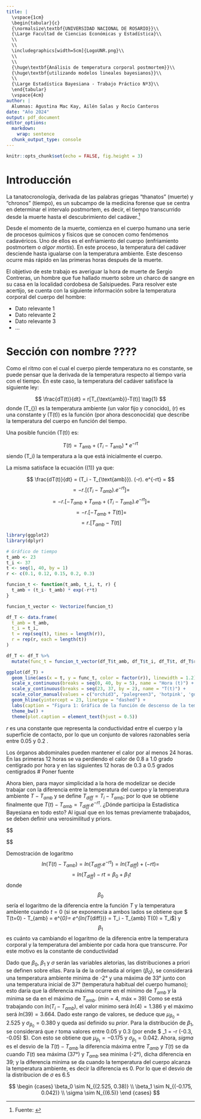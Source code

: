 ```yaml
---
title: |
  \vspace{1cm}
  \begin{tabular}{c}
  {\normalsize\textbf{UNIVERSIDAD NACIONAL DE ROSARIO}}\\
  {\Large Facultad de Ciencias Económicas y Estadística}\\
  \\
  \\
  \includegraphics[width=5cm]{LogoUNR.png}\\
  \\
  \\
  {\huge\textbf{Análisis de temperatura corporal postmortem}}\\
  {\huge\textbf{utilizando modelos lineales bayesianos}}\\
  \\
  {\Large Estadística Bayesiana - Trabajo Práctico Nº3}\\
  \end{tabular}
  \vspace{4cm}
author: |
  Alumnas: Agustina Mac Kay, Ailén Salas y Rocío Canteros
date: "Año 2024"
output: pdf_document
editor_options: 
  markdown: 
    wrap: sentence
  chunk_output_type: console
---
```


```r
knitr::opts_chunk$set(echo = FALSE, fig.height = 3)
```
# Introducción

La tanatocronología, derivada de las palabras griegas "thanatos" (muerte) y "chronos" (tiempo), es un subcampo de la medicina forense que se centra en determinar el intervalo postmortem, es decir, el tiempo transcurrido desde la muerte hasta el descubrimiento del cadáver.[^1]

[^1]: Fuente: [\textcolor{blue}{\underline{Diccionario Médico: tanatocronología - Clínica Universidad de Navarra}}](https://www.cun.es/diccionario-medico/terminos/tanatocronologia#:~:text=La%20tanatocronolog%C3%ADa%2C%20derivada%20de%20las,hasta%20el%20descubrimiento%20del%20cad%C3%A1ver.)

Desde el momento de la muerte, comienza en el cuerpo humano una serie de procesos químicos y físicos que se conocen como fenómenos cadavéricos. Uno de ellos es el enfriamiento del cuerpo (enfriamiento postmortem o *algor mortis*). En este proceso, la temperatura del cadáver desciende hasta igualarse con la temperatura ambiente. Este descenso ocurre más rápido en las primeras horas después de la muerte.

El objetivo de este trabajo es averiguar la hora de muerte de Sergio Contreras, un hombre que fue hallado muerto sobre un charco de sangre en su casa en la localidad cordobesa de Salsipuedes. Para resolver este acertijo, se cuenta con la siguiente información sobre la temperatura corporal del cuerpo del hombre:

* Dato relevante 1
* Dato relevante 2
* Dato relevante 3
* ...

# Sección con nombre ????

Como el ritmo con el cual el cuerpo pierde temperatura no es constante, se puede pensar que la derivada de la temperatura respecto al tiempo varía con el tiempo. En este caso, la temperatura del cadáver satisface la siguiente ley: 

$$ \frac{dT(t)}{dt} = r[T_{\text{amb}}-T(t)] \tag{1} $$
donde \(T_{\text{amb}}\) es la temperatura ambiente (un valor fijo y conocido), \(r\) es una constante y \(T(t)\) es la función (por ahora desconocida) que describe la temperatura del cuerpo en función del tiempo.

Una posible función \(T(t)\) es: 

$$ T(t)=T_{\text{amb}} + (T_i - T_{\text{amb}})* e^{-rt} $$
siendo \(T_i\) la temperatura a la que está inicialmente el cuerpo. 

La misma satisface la ecuación \((1)\) ya que:

$$ \frac{dT(t)}{dt} = (T_i - T_{\text{amb}}).  (-r).  e^{-rt} = $$
$$ = -r . [(T_i - T_{amb}) . e^{-rt}] = $$
$$ = -r . [-T_{amb}+T_{amb}+(T_i - T_{amb}) . e^{-rt}] = $$
$$ = -r . [-T_{amb}+T(t)] = $$
 $$ = r.[T_{amb} - T(t)] $$
```r
library(ggplot2)
library(dplyr)

# Gráfico de tiempo
t_amb <- 23
t_i <- 37
t <- seq(1, 40, by = 1)
r <- c(0.1, 0.12, 0.15, 0.2, 0.3)

funcion_t <- function(t_amb, t_i, t, r) {
  t_amb + (t_i- t_amb) * exp(-r*t)
}

funcion_t_vector <- Vectorize(funcion_t)

df_T <- data.frame(
  t_amb = t_amb,
  t_i = t_i,
  t = rep(seq(t), times = length(r)),
  r = rep(r, each = length(t))
)

df_T <- df_T %>% 
  mutate(func_t = funcion_t_vector(df_T$t_amb, df_T$t_i, df_T$t, df_T$r))

ggplot(df_T) +
  geom_line(aes(x = t, y = func_t, color = factor(r)), linewidth = 1.2) +
  scale_x_continuous(breaks = seq(0, 40, by = 5), name = "Hora (t)") +
  scale_y_continuous(breaks = seq(23, 37, by = 2), name = "T(t)") +
  scale_color_manual(values = c("orchid3", "palegreen3", 'hotpink', 'gold3', 'firebrick3'), name = "r") +
  geom_hline(yintercept = 23, linetype = "dashed") +
  labs(caption = "Figura 1: Gráfica de la función de descenso de la temperatura corporal T(t) para 2 valores de la constante r,\n con una temperatura inicial del cuerpo de 37 Cº hasta alcanzar una temperatura ambiente de 23 Cº") +
  theme_bw() +
  theme(plot.caption = element_text(hjust = 0.5))
```
*r* es una constante que representa la conductividad entre el cuerpo y la superficie de contacto, por lo que un conjunto de valores razonables sería entre 0.05 y 0.2 .

Los órganos abdominales pueden mantener el calor por al menos 24 horas. En las primeras 12 horas se va perdiendo el calor de 0.8 a 1.0 grado centígrado por hora y en las siguientes 12 horas de 0.3 a 0.5 grados centígrados
# Poner fuente


Ahora bien, para mayor simplicidad a la hora de modelizar se decide trabajar con la diferencia entre la temperatura del cuerpo y la temperatura ambiente $T - T_{amb}$ y se define $T_{diff} = T_i - T_{amb}$; por lo que se obtiene finalmente que $T(t) - T_{amb} = T_{diff} . e ^ {-rt}$. 
¿Dónde participa la Estadística Bayesiana en todo esto? Al igual que en los temas previamente trabajados, se deben definir una verosimilitud y priors. 

$$
\begin {cases} 
T(t) - T_{amb} \sim N_{(\mu, \sigma)} \\
\mu = ln(T(t) - T_{amb})
\end{cases}

$$


Demostración de logaritmo
$$ ln(T(t) - T_{amb}) = ln( T_{diff} . e^{-rt}) = ln(T_{diff}) + (-rt) = $$
$$ = ln(T_{diff}) - rt = \beta_{0} + \beta_{1}t $$
donde $$ \beta_{0} $$ sería el logaritmo de la diferencia entre la función $T$ y la temperatura ambiente cuando $t=0$ (si se exponencia a ambos lados se obtiene que $ T(t=0) - T_{amb} = e^{\beta_0}= e^{ln(T_{diff})} = T_i - T_{amb} \rightarrow T(0) = T_i$) y $$ \beta_{1} $$ es cuánto va cambiando el logaritmo de la diferencia entre la temperatura corporal y la temperatura del ambiente por cada hora que transcurre. Por este motivo es la constante de conductividad


Dado que $\beta_0$, $\beta_1$ y $\sigma$ serán las variables aletorias, las distribuciones a priori se definen sobre ellas. 
Para la de la ordenada al origen ($\beta_0$), se considerará una temperatura ambiente minima de -2° y una máxima de 33° junto con una temperatura inicial de 37° (temperatura habitual del cuerpo humano); esto daría que la diferencia máxima ocurre en el minimo de $T_{amb}$ y la minima se da en el máximo de $T_{amb}$. (min = 4, máx = 39) Como se está trabajando con $ln(T_i - T_{amb})$, el valor minimo será $ln(4) = 1.386$ y el máximo será $ln(39) = 3.664$. Dado este rango de valores, se deduce que $\mu_{\beta_0} = 2.525$ y $\sigma_{\beta_0} = 0.380$ y queda así definido su *prior*.
Para la distribución de $\beta_1$, se considerará que *r* toma valores entre 0.05 y 0.3 (por ende $ \beta_1 = -r \in (-0.3, -0.05) $). Con esto se obtiene que $\mu_{\beta_1} = -0.175$ y $\sigma_{\beta_1} = 0.042$.
Ahora, $sigma$ es el desvio de la $T(t) - T_{amb}$ 
la diferencia máxima entre $T_{amb}$ y $T(t)$ se da cuando $T(t)$ sea máxima (37°) y $T_{amb}$ sea minima (-2°), dicha diferencia en 39; y la diferencia minima se da cuando la temperatura del cuerpo alcanza la temperatura ambiente, es decir la diferencia es 0. Por lo que el desvio de la distribucion de $\sigma$ es 6.5


$$
\begin {cases}
\beta_0 \sim N_{(2.525, 0.38)} \\
\beta_1 \sim N_{(-0.175, 0.042)} \\
\sigma \sim N_{(6.5)}
\end {cases}
$$